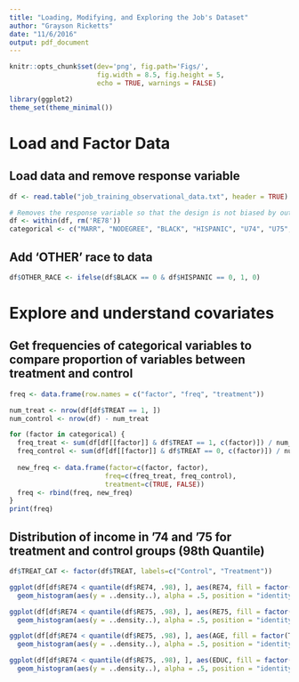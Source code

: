 ```yaml
---
title: "Loading, Modifying, and Exploring the Job's Dataset"
author: "Grayson Ricketts"
date: "11/6/2016"
output: pdf_document
---
```


```r
knitr::opts_chunk$set(dev='png', fig.path='Figs/',
                      fig.width = 8.5, fig.height = 5,
                      echo = TRUE, warnings = FALSE)

library(ggplot2)
theme_set(theme_minimal())
```

# Load and Factor Data

## Load data and remove response variable
```r
df <- read.table("job_training_observational_data.txt", header = TRUE)

# Removes the response variable so that the design is not biased by outcomes
df <- within(df, rm('RE78'))
categorical <- c("MARR", "NODEGREE", "BLACK", "HISPANIC", "U74", "U75", "OTHER_RACE")
```

## Add 'OTHER' race to data
```r
df$OTHER_RACE <- ifelse(df$BLACK == 0 & df$HISPANIC == 0, 1, 0)
```

# Explore and understand covariates

## Get frequencies of categorical variables to compare proportion of variables between treatment and control
```r
freq <- data.frame(row.names = c("factor", "freq", "treatment"))

num_treat <- nrow(df[df$TREAT == 1, ])
num_control <- nrow(df) - num_treat

for (factor in categorical) {
  freq_treat <- sum(df[df[[factor]] & df$TREAT == 1, c(factor)]) / num_treat
  freq_control <- sum(df[df[[factor]] & df$TREAT == 0, c(factor)]) / num_control
  
  new_freq <- data.frame(factor=c(factor, factor), 
                        freq=c(freq_treat, freq_control),
                        treatment=c(TRUE, FALSE))
  freq <- rbind(freq, new_freq)
}
print(freq)
```

## Distribution of income in '74 and '75 for treatment and control groups (98th Quantile)

```r
df$TREAT_CAT <- factor(df$TREAT, labels=c("Control", "Treatment"))

ggplot(df[df$RE74 < quantile(df$RE74, .98), ], aes(RE74, fill = factor(TREAT_CAT))) +
  geom_histogram(aes(y = ..density..), alpha = .5, position = "identity")

ggplot(df[df$RE74 < quantile(df$RE75, .98), ], aes(RE75, fill = factor(TREAT_CAT))) +
  geom_histogram(aes(y = ..density..), alpha = .5, position = "identity")

ggplot(df[df$RE74 < quantile(df$RE75, .98), ], aes(AGE, fill = factor(TREAT_CAT))) +
  geom_histogram(aes(y = ..density..), alpha = .5, position = "identity")

ggplot(df[df$RE74 < quantile(df$RE75, .98), ], aes(EDUC, fill = factor(TREAT_CAT))) +
  geom_histogram(aes(y = ..density..), alpha = .5, position = "identity", binwidth = 1)
```

